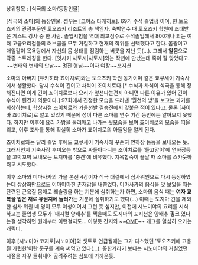 상위항목 : [식극의 소마/등장인물]

[식극의 소마]의 등장인물. 성우는 [코야스 타케히토]. 69기 수석 졸업생 이며, 현 토오츠키의 관광부문인 토오츠키 리조트의 총 책임자. 숙박연수 때 토오츠키 학원에 초대받은 게스트 강사 중 한 사람. 졸업시험을 역대 최고점수로 수석졸업해서 800개나 되는 여러 고급요리점들의 러브콜을 모두 거절하고 현재의 직위를 선택했다고 한다. 몸짱이고 매일같이 목욕탕에서 자신의 몸 상태를 점검하는 버릇을 지닌 듯(...). 그래서 '''알몸'''으로 각종 스트레칭을 한다. [잇시키 사토시|사토시]와는 작년에 만났는데 죽이 잘 맞았다고. ~~변태와 변태의 만남~~ 멋진 형님~~이자 여장~~포지션

소마의 아버지 [유키히라 죠이치로]와는 토오츠키 학원 동기이며 같은 쿄쿠세이 기숙사에서 생활했다. 당시 수석이 긴이고 차석이 조이치로다.[* 수석과 차석이 식극을 통해 정해진다면 이게 긴이 죠이치로보다 요리가 앞선다는건지 아니면 다른 이유가 있어 긴이 수석이 된건지 의문이다.] 97회에서 진정한 모습을 드러낸 '월천의 방'을 보고는 과거를 회상하는데, 학창시절 조이치로와 가을선발 결승전에서 맞붙은 적이 있다고. 물론 [사이바 죠이치로]로 알고 있었기 때문에 성이 다른 소마를 연수 기간 동안에는 알아보지 못했다. 하지만 이후에 요리 가방을 둘러매고 나가는 뒷모습을 보며 죠이치로의 모습을 떠올리고, 이후 조사를 통해 확실히 소마가 죠이치로의 아들임을 알게 된다.

죠이치로와는 달리 졸업 후에도 쿄쿠세이 기숙사에 꾸준히 연하장 등등을 보내오는 듯. 그래서인지 기숙사장 후미오는 밖으로 싸돌아다니는 조이치로를 '들고양이'에 연하장등을 꼬박꼬박 보내오는 도지마를 '충견'에 비유했다. 지옥합숙이 끝날 때 소마를 스카웃하려고 시도했다.

이후 소마와 미마사카의 가을 본선 4강이자 식극 대결에서 심사위원으로 다시 등장하였는데 상상화만으로도 어마어마한 존재감을 내뿜었다. 미마사카의 음식을 맛 보았을 때는 단련된 근육질 몸매로 레슬링을 하는 기분에 심취하는가 하면, 소마의 음식 때는 '''여자 교복을 입은 채로 유원지에 놀러가는''' 기분에 심취하기도 했다(...) 이때는 도지마 긴을 제외한 심사 위원 네 명이 모두 여성이어서 그런 듯 싶지만, 이전에 시노미야의 요리를 시식하고는 졸업생 모두가 '매지컬 양배추'를 찍을때도 도지마의 포지션은 양배추 '''핑크''' 였다는걸 생각하면 원래부터 이런걸지도... 이렇듯 간지와 ~~[[OME]]~~ 개그를 열심히 오가는 캐릭터.

이후 [시노미야 코지로|시노미야]와 셋트로 언급될때는 그가 디스했던 '토오츠키에 고용된 가련한'이란 문구를 계속 써먹고 있다(...). 꽁한거라기 보다는 시노미야의 거칠었던 시절을 자꾸 들춰내어 곯려주려는 심보에 가까운듯.
